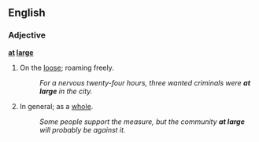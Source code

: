 ==English==
===Adjective===
'''[[at]] [[large]]'''
#On the [[loose]]; roaming freely.
#:''For a nervous twenty-four hours, three wanted criminals were '''at large''' in the city.''
#In general; as a [[whole]].
#:''Some people support the measure, but the community '''at large''' will probably be against it.''